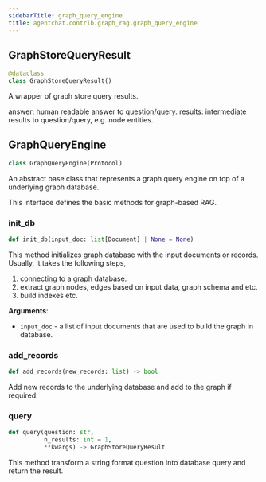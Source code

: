 ```yaml
---
sidebarTitle: graph_query_engine
title: agentchat.contrib.graph_rag.graph_query_engine
---
```


## GraphStoreQueryResult

```python
@dataclass
class GraphStoreQueryResult()
```

A wrapper of graph store query results.

answer: human readable answer to question/query.
results: intermediate results to question/query, e.g. node entities.

## GraphQueryEngine

```python
class GraphQueryEngine(Protocol)
```

An abstract base class that represents a graph query engine on top of a underlying graph database.

This interface defines the basic methods for graph-based RAG.

### init\_db

```python
def init_db(input_doc: list[Document] | None = None)
```

This method initializes graph database with the input documents or records.
Usually, it takes the following steps,
1. connecting to a graph database.
2. extract graph nodes, edges based on input data, graph schema and etc.
3. build indexes etc.

**Arguments**:

- `input_doc` - a list of input documents that are used to build the graph in database.

### add\_records

```python
def add_records(new_records: list) -> bool
```

Add new records to the underlying database and add to the graph if required.

### query

```python
def query(question: str,
          n_results: int = 1,
          **kwargs) -> GraphStoreQueryResult
```

This method transform a string format question into database query and return the result.

